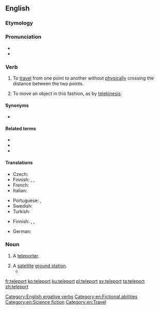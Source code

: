==English==
{{wikipedia|teleportation}}

===Etymology===
{{back-form|teleportation|lang=en}}

===Pronunciation===
* {{IPA|/tɛlipɔː(r)t/|lang=en}}
* {{audio|en-us-teleport.ogg|Audio (US)|lang=en}}

===Verb===
{{en-verb}}

# {{label|en|intransitive}} To [[travel]] from one point to another without [[physically]] crossing the distance between the two points.
# {{label|en|transitive}} To move an object in this fashion, as by [[telekinesis]].

====Synonyms====
* {{sense|to travel from one point to another without physically crossing the distance}} {{l|en|beam}}

====Related terms====
* {{l|en|teleportation}}
* {{l|en|teleporter}}
* {{l|en|unteleported}}

====Translations====
{{trans-top|travel without physically crossing distance}}
* Czech: {{t|cs|teleportovat}}
* Finnish: {{t|fi|kaukosiirtyä}}, {{t|fi|etäsiirtyä}}, {{t|fi|teleportata}} {{qualifier|slang}}
* French: {{t+|fr|téléporter}}
* Italian: {{t|it|teletrasportare}}
{{trans-mid}}
* Portuguese: {{t|pt|teletransportar}}, {{t|pt|teleportar}}
* Swedish: {{t+|sv|teleportera}}
* Turkish: {{t|tr|ışınlanmak}}
{{trans-bottom}}

{{trans-top|move an object by teleportation}}
* Finnish: {{t|fi|kaukosiirtää}}, {{t|fi|etäsiirtää}}, {{t|fi|teleportata}} {{qualifier|slang}}
{{trans-mid}}
* German: {{t+|de|teleportieren}}
{{trans-bottom}}

===Noun===
{{en-noun}}

# {{label|en|scifi}} A [[teleporter]].
# A [[satellite]] [[ground station]].
#* {{quote-book|year=2004|author=D. K. Sachdev|title=Business Strategies For Satellite Systems|page=131|passage='''Teleports''' provide access to multiple satellites and other media as well. Independently owned teleports may also provide competitive access to different satellite systems.}}

[[Category:English ergative verbs]]
[[Category:en:Fictional abilities]]
[[Category:en:Science fiction]]
[[Category:en:Travel]]

[[fr:teleport]]
[[ko:teleport]]
[[ku:teleport]]
[[pl:teleport]]
[[sv:teleport]]
[[ta:teleport]]
[[zh:teleport]]